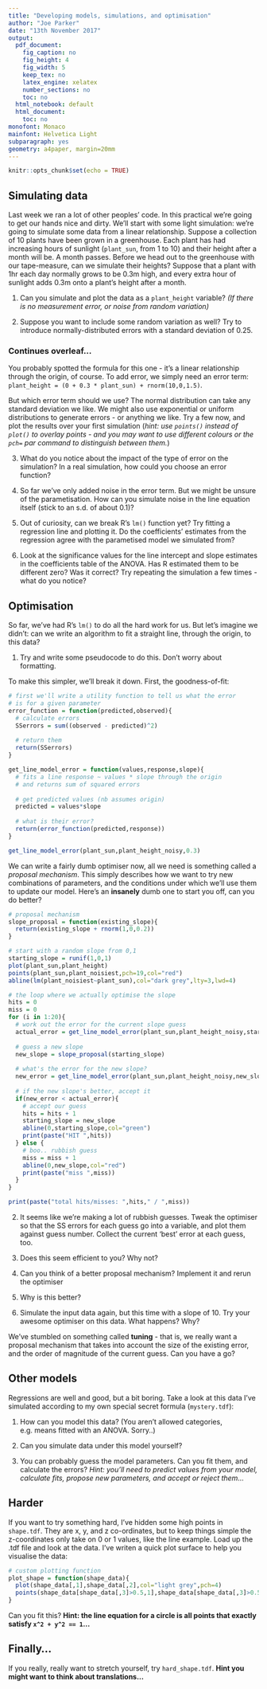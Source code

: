 ```yaml
---
title: "Developing models, simulations, and optimisation"
author: "Joe Parker"
date: "13th November 2017"
output:
  pdf_document:
    fig_caption: no
    fig_height: 4
    fig_width: 5
    keep_tex: no
    latex_engine: xelatex
    number_sections: no
    toc: no
  html_notebook: default
  html_document:
    toc: no
monofont: Monaco
mainfont: Helvetica Light
subparagraph: yes
geometry: a4paper, margin=20mm
---
```


```r
knitr::opts_chunk$set(echo = TRUE)
```

## Simulating data

Last week we ran a lot of other peoples' code. In this practical we're going to get our hands nice and dirty. We'll start with some light simulation: we're going to simulate some data from a linear relationship. Suppose a collection of 10 plants have been grown in a greenhouse. Each plant has had increasing hours of sunlight (`plant_sun`, from 1 to 10) and their height after a month will be. A month passes. Before we head out to the greenhouse with our tape-measure, can we simulate their heights? Suppose that a plant with 1hr each day normally grows to be 0.3m high, and every extra hour of sunlight adds 0.3m onto a plant's height after a month.

1) Can you simulate and plot the data as a `plant_height` variable? *(If there is no measurement error, or noise from random variation)*

2) Suppose you want to include some random variation as well? Try to introduce normally-distributed errors with a standard deviation of 0.25.

### Continues overleaf...

\pagebreak

You probably spotted the formula for this one - it's a linear relationship through the origin, of course. To add error, we simply need an error term: `plant_height = (0 + 0.3 * plant_sun) + rnorm(10,0,1.5)`.

But which error term should we use? The normal distribution can take any standard deviation we like. We might also use exponential or uniform distributions to generate errors - or anything we like. Try a few now, and plot the results over your first simulation (*hint: use `points()` instead of `plot()` to overlay points - and you may want to use different colours or the `pch=` par command to distinguish between them.*)

3) What do you notice about the impact of the type of error on the simulation? In a real simulation, how could you choose an error function?

4) So far we've only added noise in the error term. But we might be unsure of the parametisation. How can you simulate noise in the line equation itself (stick to an s.d. of about 0.1)?

5) Out of curiosity, can we break R's `lm()` function yet? Try fitting a regression line and plotting it. Do the coefficients' estimates from the regression agree with the parametised model we simulated from?

6) Look at the significance values for the line intercept and slope estimates in the coefficients table of the ANOVA. Has R estimated them to be different zero? Was it correct? Try repeating the simulation a few times - what do you notice?

## Optimisation

So far, we've had R's `lm()` to do all the hard work for us. But let's imagine we didn't: can we write an algorithm to fit a straight line, through the origin, to this data?

1) Try and write some pseudocode to do this. Don't worry about formatting.

To make this simpler, we'll break it down. First, the goodness-of-fit:

```r
# first we'll write a utility function to tell us what the error
# is for a given parameter
error_function = function(predicted,observed){
  # calculate errors
  SSerrors = sum((observed - predicted)^2)
  
  # return them
  return(SSerrors)
}

get_line_model_error = function(values,response,slope){
  # fits a line response ~ values * slope through the origin
  # and returns sum of squared errors
  
  # get predicted values (nb assumes origin)
  predicted = values*slope
  
  # what is their error?
  return(error_function(predicted,response))
}

get_line_model_error(plant_sun,plant_height_noisy,0.3)
```

We can write a fairly dumb optimiser now, all we need is something called a *proposal mechanism*. This simply describes how we want to try new combinations of parameters, and the conditions under which we'll use them to update our model. Here's an **insanely** dumb one to start you off, can you do better?

```r
# proposal mechanism
slope_proposal = function(existing_slope){
  return(existing_slope + rnorm(1,0,0.2))
}

# start with a random slope from 0,1
starting_slope = runif(1,0,1)
plot(plant_sun,plant_height)
points(plant_sun,plant_noisiest,pch=19,col="red")
abline(lm(plant_noisiest~plant_sun),col="dark grey",lty=3,lwd=4)

# the loop where we actually optimise the slope
hits = 0
miss = 0
for (i in 1:20){
  # work out the error for the current slope guess
  actual_error = get_line_model_error(plant_sun,plant_height_noisy,starting_slope)
  
  # guess a new slope
  new_slope = slope_proposal(starting_slope)
  
  # what's the error for the new slope?
  new_error = get_line_model_error(plant_sun,plant_height_noisy,new_slope)
  
  # if the new slope's better, accept it
  if(new_error < actual_error){ 
    # accept our guess
    hits = hits + 1
    starting_slope = new_slope
    abline(0,starting_slope,col="green")
    print(paste("HIT ",hits))
  } else {
    # boo.. rubbish guess
    miss = miss + 1
    abline(0,new_slope,col="red")
    print(paste("miss ",miss))
  }
}

print(paste("total hits/misses: ",hits," / ",miss))
```

2) It seems like we're making a lot of rubbish guesses. Tweak the optimiser so that the SS errors for each guess go into a variable, and plot them against guess number. Collect the current 'best' error at each guess, too.

3) Does this seem efficient to you? Why not?

4) Can you think of a better proposal mechanism? Implement it and rerun the optimiser

5) Why is this better?

6) Simulate the input data again, but this time with a slope of 10. Try your awesome optimiser on this data. What happens? Why?

We've stumbled on something called **tuning** - that is, we really want a proposal mechanism that takes into account the size of the existing error, and the order of magnitude of the current guess. Can you have a go?

## Other models

Regressions are well and good, but a bit boring. Take a look at this data I've simulated according to my own special secret formula (`mystery.tdf`):

1) How can you model this data? (You aren't allowed categories, e.g. means fitted with an ANOVA. Sorry..)

2) Can you simulate data under this model yourself?

3) You can probably guess the model parameters. Can you fit them, and calculate the errors? *Hint: you'll need to predict values from your model, calculate fits, propose new parameters, and accept or reject them...*

## Harder

If you want to try something hard, I've hidden some high points in `shape.tdf`. They are x, y, and z co-ordinates, but to keep things simple the z-coordinates only take on 0 or 1 values, like the line example. Load up the .tdf file and look at the data. I've writen a quick plot surface to help you visualise the data:

```r
# custom plotting function
plot_shape = function(shape_data){
  plot(shape_data[,1],shape_data[,2],col="light grey",pch=4)
  points(shape_data[shape_data[,3]>0.5,1],shape_data[shape_data[,3]>0.5,2],col="black",pch=19)
}

```

Can you fit this? **Hint: the line equation for a circle is all points that exactly satisfy `x^2 + y^2 == 1`...**

## Finally...

If you really, really want to stretch yourself, try `hard_shape.tdf`. **Hint you might want to think about translations...**